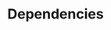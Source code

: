 # Dependencies

<!--
Alleen in te vullen indien van toepassing.
Protocols waarnaar in dit protocol verwezen wordt: <protocol-code>-YYYY.NN.
Protocols die verwijzen naar dit protocol: <protocol-code>-YYYY.NN.
-->
